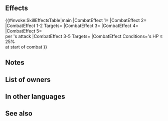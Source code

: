 {{Passive
|name=Sunlit Bangle D
|type=B
|exclusive=1
|canUseWeapon={{WeaponList|All}}
|canUseMove={{MoveList|All}}
|properties=random_owner
|1name=Sunlit Bangle D
|1tagid=SID_華日の腕輪・護
|1effect=At start of combat, if unit's HP ≥ 25% and unit initiates combat, foe can counterattack before unit's first attack. At start of combat, if unit's HP ≥ 25%, inflicts Atk/Def-5 on foe, unit attacks twice, and neutralizes effects that inflict "Special cooldown charge -X" on unit during combat, and also, when unit deals damage to foe during combat, restores 7 HP to unit (triggers even if 0 damage is dealt).
|1cost=300
|1required=-
}}
==Effects==
{{#invoke:SkillEffectsTable|main
|CombatEffect 1={{SkillEffectText|Vantage}}
|CombatEffect 2={{SkillEffectText|Temporary Debuffs|Atk/Def|5}}
|CombatEffect 1-2 Targets={{SkillTargetText|Foe}}
|CombatEffect 3={{SkillEffectText|Attack Twice}}
|CombatEffect 4={{SkillEffectText|Neutralize Guard}}
|CombatEffect 5={{SkillEffectText|Heal|7}}<br>per {{SkillTargetText|Unit}}'s attack
|CombatEffect 3-5 Targets={{SkillTargetText|Unit}}
|CombatEffect Conditions={{SkillTargetText|Unit}}'s HP ≥ 25%<br>at start of combat
}}
==Notes==
{{Preempt|foe=1}}
{{Temporary debuffs}}
{{Brave weapon interaction}}
{{CooldownChargeMinusNeutralization}}
{{CombatHPRecovery}}
==List of owners==
{{Skill Hero List}}
==In other languages==
{{OtherLanguages
|japanese=華日の腕輪・護
|german=Lichtarmband D
|spanishEU=Pulsera solar lej.
|spanishLA=Pulsera solar lej.
|french=Bracelet jour Déf
|italian=Bracc. di luce Dif
|chineseTW=華日手鐲・護
|portuguese=Pulseira do sol D
}}
==See also==
{{See also skills|cond=Description LIKE '%foe can counterattack before unit_s first attack%' OR Description LIKE '%Atk/Def-%unit attacks twice%' AND Description NOT LIKE '%"unit attacks twice%'}}
{{Passives Navbox|B}}